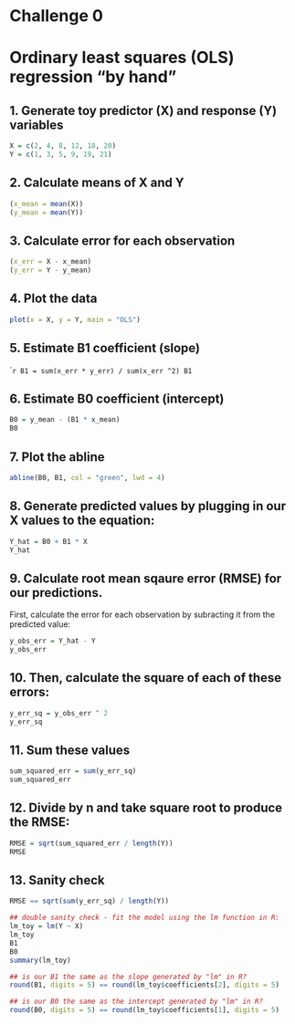 # Challenge 0
# Ordinary least squares (OLS) regression "by hand"

## 1. Generate toy predictor (X) and response (Y) variables
```r
X = c(2, 4, 8, 12, 18, 20)
Y = c(1, 3, 5, 9, 19, 21)
```

## 2. Calculate means of X and Y

```r
(x_mean = mean(X))
(y_mean = mean(Y))
```

## 3. Calculate error for each observation
```r
(x_err = X - x_mean)
(y_err = Y - y_mean)
```

## 4. Plot the data
```r
plot(x = X, y = Y, main = "OLS")
```

## 5. Estimate B1 coefficient (slope)

````r
B1 = sum(x_err * y_err) / sum(x_err ^2)
B1
```

## 6. Estimate B0 coefficient (intercept)

```r
B0 = y_mean - (B1 * x_mean)
B0
```

## 7. Plot the abline

```r
abline(B0, B1, col = "green", lwd = 4)
```

## 8. Generate predicted values by plugging in our X values to the equation: 

```r
Y_hat = B0 + B1 * X
Y_hat
```

## 9. Calculate root mean sqaure error (RMSE) for our predictions. 

First, calculate the error for each observation by subracting it from the predicted value:
```r
y_obs_err = Y_hat - Y
y_obs_err
```

## 10. Then, calculate the square of each of these errors:
```r
y_err_sq = y_obs_err ^ 2
y_err_sq
```

## 11. Sum these values
```r
sum_squared_err = sum(y_err_sq)
sum_squared_err
```

## 12. Divide by n and take square root to produce the RMSE:

```r
RMSE = sqrt(sum_squared_err / length(Y))
RMSE
```

## 13. Sanity check

```r
RMSE == sqrt(sum(y_err_sq) / length(Y))

## double sanity check - fit the model using the lm function in R:
lm_toy = lm(Y ~ X)
lm_toy
B1
B0
summary(lm_toy)

## is our B1 the same as the slope generated by "lm" in R?
round(B1, digits = 5) == round(lm_toy$coefficients[2], digits = 5)

## is our B0 the same as the intercept generated by "lm" in R?
round(B0, digits = 5) == round(lm_toy$coefficients[1], digits = 5)
```